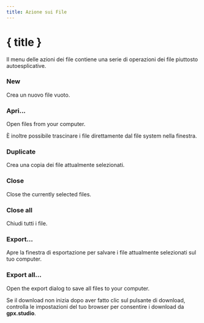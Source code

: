 ```yaml
---
title: Azione sui File
---
```


<script lang="ts">
</script>

# { title }

Il menu delle azioni dei file contiene una serie di operazioni dei file piuttosto autoesplicative.

### <Plus size="16" class="inline-block" style="margin-bottom: 2px" /> New

Crea un nuovo file vuoto.

### <FolderOpen size="16" class="inline-block" style="margin-bottom: 2px" /> Apri...

Open files from your computer. 

<DocsNote>

È inoltre possibile trascinare i file direttamente dal file system nella finestra.

</DocsNote>

### <Copy size="16" class="inline-block" style="margin-bottom: 2px" /> Duplicate

Crea una copia dei file attualmente selezionati.

### <FileX size="16" class="inline-block" style="margin-bottom: 2px" /> Close

Close the currently selected files.

### <FileX size="16" class="inline-block" style="margin-bottom: 2px" /> Close all

Chiudi tutti i file.

### <Download size="16" class="inline-block" style="margin-bottom: 2px" /> Export...

Apre la finestra di esportazione per salvare i file attualmente selezionati sul tuo computer.

### <Download size="16" class="inline-block" style="margin-bottom: 2px" /> Export all...

Open the export dialog to save all files to your computer.

<DocsNote type="warning">

Se il download non inizia dopo aver fatto clic sul pulsante di download, controlla le impostazioni del tuo browser per consentire i download da <b>gpx.studio</b>.

</DocsNote>
